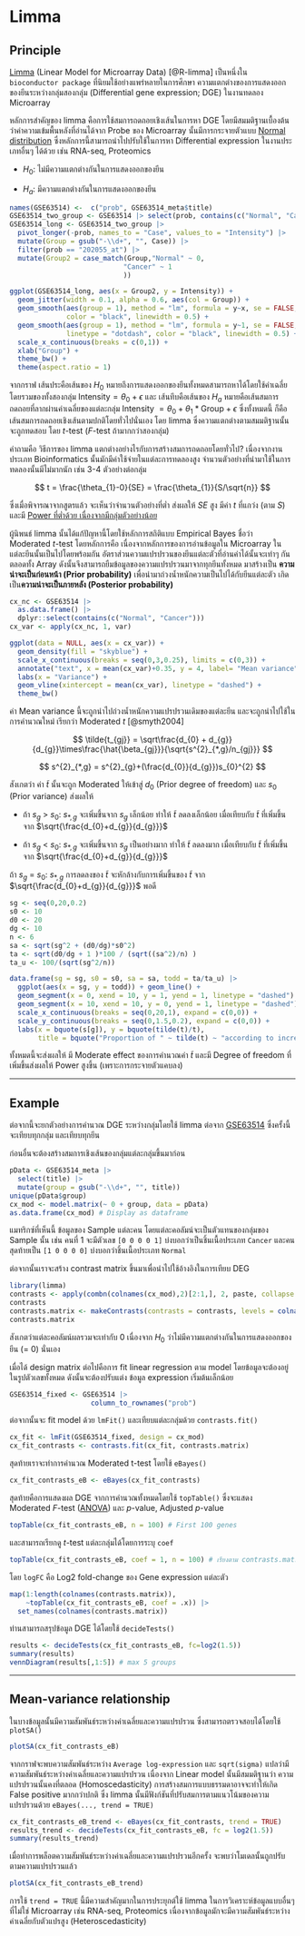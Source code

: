 # Limma

## Principle

[Limma](https://bioconductor.org/packages/release/bioc/html/limma.html) (Linear Model for Microarray Data) [@R-limma] เป็นหนึ่งใน `bioconductor package` ที่นิยมใช้อย่างแพร่หลายในการศึกษา ความแตกต่างของการแสดงออกของยีนระหว่างกลุ่มสองกลุ่ม (Differential gene expression; DGE) ในงานทดลอง Microarray

หลักการสำคัญของ limma คือการใช้สมการถดถอยเชิงเส้นในการหา DGE โดยมีสมมติฐานเบื้องต้นว่าค่าความเข้มพื้นหลังที่อ่านได้จาก Probe ของ Microarray นั้นมีการกระจายตัวแบบ [Normal distribution](#norm-dist) ซึ่งหลักการนี้สามารถนำไปปรับใช้ในการหา Differential expression ในงานประเภทอื่นๆ ได้ด้วย เช่น RNA-seq, Proteomics

-   $H_{0}$: ไม่มีความแตกต่างกันในการแสดงออกของยีน

-   $H_{a}$: มีความแตกต่างกันในการแสดงออกของยีน

```r
names(GSE63514) <-  c("prob", GSE63514_meta$title)
GSE63514_two_group <- GSE63514 |> select(prob, contains(c("Normal", "Cancer")))
GSE63514_long <- GSE63514_two_group |>
  pivot_longer(-prob, names_to = "Case", values_to = "Intensity") |> 
  mutate(Group = gsub("-\\d+", "", Case)) |> 
  filter(prob == "202055_at") |> 
  mutate(Group2 = case_match(Group,"Normal" ~ 0,
                            "Cancer" ~ 1
                            ))

ggplot(GSE63514_long, aes(x = Group2, y = Intensity)) + 
  geom_jitter(width = 0.1, alpha = 0.6, aes(col = Group)) +
  geom_smooth(aes(group = 1), method = "lm", formula = y~x, se = FALSE,
              color = "black", linewidth = 0.5) +
  geom_smooth(aes(group = 1), method = "lm", formula = y~1, se = FALSE,
              linetype = "dotdash", color = "black", linewidth = 0.5) +
  scale_x_continuous(breaks = c(0,1)) +
  xlab("Group") +
  theme_bw() +
  theme(aspect.ratio = 1)
```

จากกราฟ เส้นประคือเส้นของ $H_{0}$ หมายถึงการแสดงออกของยีนทั้งหมดสามารถหาได้โดยใช้ค่าเฉลี่ยโดยรวมของทั้งสองกลุ่ม $\text{Intensity} = \theta_{0} + \epsilon$ และ เส้นทึบคือเส้นของ $H_{a}$ หมายคือเส้นสมการถดถอยที่ลากผ่านค่าเฉลี่ยของแต่ละกลุ่ม $\text{Intensity }= \theta_{0} + \theta_{1}*\text{Group} + \epsilon$ ซึ่งทั้งหมดนี้ ก็คือเส้นสมการถดถอยเชิงเส้นตามปกติโดยทั่วไปนั่นเอง โดย limma ซึ่งความแตกต่างตามสมมติฐานนั้น จะถูกทดสอบ โดย $t$-test ($F$-test ถ้ามากกว่าสองกลุ่ม)

คำถามคือ วิธีการของ limma แตกต่างอย่างไรกับการสร้างสมการถดถอยโดยทั่วไป? เนื่องจากงานประเภท Bioinformatics นั้นมักมีค่าใช้จ่ายในแต่ละการทดลองสูง จำนวนตัวอย่างที่นำมาใช้ในการทดลองนั้นมีไม่มากนัก เช่น 3-4 ตัวอย่างต่อกลุ่ม

$$
t = \frac{\theta_{1}-0}{SE} = \frac{\theta_{1}}{S/\sqrt{n}}
$$

ซึ่งเมื่อพิจารณาจากสูตรแล้ว จะเห็นว่าจำนวนตัวอย่างที่ต่ำ ส่งผลให้ $SE$ สูง มีค่า $t$ ที่แกว่ง (ตาม $S$) และมี [Power ที่ต่ำด้วย เนื่องจากมีกลุ่มตัวอย่างน้อย](#power)

ผู้นิพนธ์ limma นั้นได้แก้ปัญหานี้โดยใช้หลักการสถิติแบบ Empirical Bayes ชื่อว่า Moderated $t$-test โดยหลักการคือ เนื่องจากหลักการของการอ่านข้อมูลใน Microarray ในแต่ละยีนนั้นเป็นไปโดยพร้อมกัน อัตราส่วนความแปรปรวนของยีนแต่ละตัวที่อ่านค่าได้นั้นจะเท่าๆ กันตลอดทั้ง Array ดังนั้นจึงสามารถยืมข้อมูลของความแปรปรวนมาจากทุกยีนทั้งหมด มาสร้างเป็น **ความน่าจะเป็นก่อนหน้า (Prior probability)** เพื่อนำมาถ่วงน้ำหนักความเป็นไปได้กับยีนแต่ละตัว เกิดเป็น**ความน่าจะเป็นภายหลัง (Posterior probability)**

```r
cx_nc <- GSE63514 |> 
  as.data.frame() |> 
  dplyr::select(contains(c("Normal", "Cancer")))
cx_var <- apply(cx_nc, 1, var)

ggplot(data = NULL, aes(x = cx_var)) + 
  geom_density(fill = "skyblue") +
  scale_x_continuous(breaks = seq(0,3,0.25), limits = c(0,3)) +
  annotate("text", x = mean(cx_var)+0.35, y = 4, label= "Mean variance") +
  labs(x = "Variance") +
  geom_vline(xintercept = mean(cx_var), linetype = "dashed") +
  theme_bw() 
```

ค่า Mean variance นี้จะถูกนำไปถ่วงน้ำหนักความแปรปรวนเดิมของแต่ละยีน และจะถูกนำไปใช้ในการคำนวณใหม่ เรียกว่า Moderated $t$ [@smyth2004]

$$
\tilde{t_{gj}} = \sqrt\frac{d_{0} + d_{g}}{d_{g}}\times\frac{\hat{\beta_{gj}}}{\sqrt{s^{2}_{*,g}/n_{gj}}}
$$

$$
s^{2}_{*,g} = s^{2}_{g}+(\frac{d_{0}}{d_{g}})s_{0}^{2}
$$

สังเกตว่า ค่า $\tilde{t}$ นั้นจะถูก Moderated ให้เข้าสู่ $d_{0}$ (Prior degree of freedom) และ $s_{0}$ (Prior variance) ส่งผลให้

-   ถ้า $s_{g}$ \> $s_{0}$: $s_{*,g}$ จะเพิ่มขึ้นจาก $s_{g}$ เล็กน้อย ทำให้ $\tilde{t}$ ลดลงเล็กน้อย เมื่อเทียบกับ $\tilde{t}$ ที่เพิ่มขึ้นจาก $\sqrt{\frac{d_{0}+d_{g}}{d_{g}}}$

-   ถ้า $s_{g}$ \< $s_{0}$: $s_{*,g}$ จะเพิ่มขึ้นจาก $s_{g}$ เป็นอย่างมาก ทำให้ $\tilde{t}$ ลดลงมาก เมื่อเทียบกับ $\tilde{t}$ ที่เพิ่มขึ้นจาก $\sqrt{\frac{d_{0}+d_{g}}{d_{g}}}$

ถ้า $s_{g}$ = $s_{0}$: $s_{*,g}$ การลดลงของ $\tilde{t}$ จะหักล้างกับการเพิ่มขึ้นของ $\tilde{t}$ จาก $\sqrt{\frac{d_{0}+d_{g}}{d_{g}}}$ พอดี

```r
sg <- seq(0,20,0.2)
s0 <- 10
d0 <- 20
dg <- 10
n <- 6
sa <- sqrt(sg^2 + (d0/dg)*s0^2)
ta <- sqrt(d0/dg + 1 )*100 / (sqrt((sa^2)/n) )
ta_u <- 100/(sqrt(sg^2/n))

data.frame(sg = sg, s0 = s0, sa = sa, todd = ta/ta_u) |> 
  ggplot(aes(x = sg, y = todd)) + geom_line() +
  geom_segment(x = 0, xend = 10, y = 1, yend = 1, linetype = "dashed") +
  geom_segment(x = 10, xend = 10, y = 0, yend = 1, linetype = "dashed") +
  scale_x_continuous(breaks = seq(0,20,1), expand = c(0,0)) +
  scale_y_continuous(breaks = seq(0,1.5,0.2), expand = c(0,0)) +
  labs(x = bquote(s[g]), y = bquote(tilde(t)/t), 
       title = bquote("Proportion of " ~ tilde(t) ~ "according to increase variance at" ~ s[0] == 10)) + theme_bw() 

```

ทั้งหมดนี้จะส่งผลให้ มี Moderate effect ของการคำนวณค่า $\tilde{t}$ และมี Degree of freedom ที่เพิ่มขึ้นส่งผลให้ Power สูงขึ้น (เพราะการกระจายตัวแคบลง)

------------------------------------------------------------------------

## Example

ต่อจากนี้จะยกตัวอย่างการคำนวณ DGE ระหว่างกลุ่มโดยใช้ limma ต่อจาก [GSE63514](#GSE6354) ซึ่งครั้งนี้จะเทียบทุกกลุ่ม และเทียบทุกยีน

ก่อนอื่นจะต้องสร้างสมการเชิงเส้นของกลุ่มแต่ละกลุ่มขึ้นมาก่อน

```r
pData <- GSE63514_meta |> 
  select(title) |> 
  mutate(group = gsub("-\\d+", "", title))
unique(pData$group)
cx_mod <- model.matrix(~ 0 + group, data = pData)
as.data.frame(cx_mod) # Display as dataframe
```

แมทริกซ์ที่เห็นนี้ ข้อมูลของ Sample แต่ละคน โดยแต่ละคอลัมน์จะเป็นตัวแทนของกลุ่มของ Sample นั้น เช่น คนที่ 1 จะมีตัวเลข `[0 0 0 0 1]` บ่งบอกว่าเป็นชิ้นเนื้อประเภท `Cancer` และคนสุดท้ายเป็น `[1 0 0 0 0]` บ่งบอกว่าชิ้นเนื้อประเภท `Normal`

ต่อจากนั้นเราจะสร้าง contrast matrix ขึ้นมาเพื่อนำไปใช้อ้างอิงในการเทียบ DEG

```r
library(limma)
contrasts <- apply(combn(colnames(cx_mod),2)[2:1,], 2, paste, collapse = "-")
contrasts
contrasts.matrix <- makeContrasts(contrasts = contrasts, levels = colnames(cx_mod)) 
contrasts.matrix
```

สังเกตว่าแต่ละคอลัมน์ผลรวมจะเท่ากับ 0 เนื่องจาก $H_{0}$ ว่าไม่มีความแตกต่างกันในการแสดงออกของยีน (= 0) นั่นเอง

เมื่อได้ design matrix ต่อไปคือการ fit linear regression ตาม model โดยข้อมูลจะต้องอยู่ในรูปตัวเลขทั้งหมด ดังนั้นจะต้องปรับแต่ง ข้อมูล expression เริ่มต้นเล็กน้อย

```r
GSE63514_fixed <- GSE63514 |> 
                    column_to_rownames("prob")
```

ต่อจากนั้นจะ fit model ด้วย `lmFit()` และเทียบแต่ละกลุ่มด้วย `contrasts.fit()`

```r
cx_fit <- lmFit(GSE63514_fixed, design = cx_mod)
cx_fit_contrasts <- contrasts.fit(cx_fit, contrasts.matrix)
```

สุดท้ายเราจะทำการคำนวณ Moderated t-test โดยใช้ `eBayes()`

```r
cx_fit_contrasts_eB <- eBayes(cx_fit_contrasts)
```

สุดท้ายคือการแสดงผล DGE จากการคำนวณทั้งหมดโดยใช้ `topTable()` ซึ่งจะแสดง Moderated $F$-test ([ANOVA](#ANOVA)) และ $p$-value, Adjusted $p$-value

```r
topTable(cx_fit_contrasts_eB, n = 100) # First 100 genes
```

และสามารถเรียกดู $t$-test แต่ละกลุ่มได้โดยการระบุ `coef`

```r
topTable(cx_fit_contrasts_eB, coef = 1, n = 100) # เรียงตาม contrasts.matrix
```

โดย `logFC` คือ Log2 fold-change ของ Gene expression แต่ละตัว

```r
map(1:length(colnames(contrasts.matrix)), 
    ~topTable(cx_fit_contrasts_eB, coef = .x)) |> 
  set_names(colnames(contrasts.matrix))
```

ท่านสามารถสรุปข้อมูล DGE ได้โดยใช้ `decideTests()`

```r
results <- decideTests(cx_fit_contrasts_eB, fc=log2(1.5)) 
summary(results)
vennDiagram(results[,1:5]) # max 5 groups
```

------------------------------------------------------------------------

## Mean-variance relationship

ในบางข้อมูลนั้นมีความสัมพันธ์ระหว่างค่าเฉลี่ยและความแปรปรวน ซึ่งสามารถตรวจสอบได้โดยใช้ `plotSA()`

```r
plotSA(cx_fit_contrasts_eB) 
```

จากกราฟจะพบความสัมพันธ์ระหว่าง `Average log-expression` และ `sqrt(sigma)` แปลว่ามีความสัมพันธ์ระหว่างค่าเฉลี่ยและความแปรปรวน เนื่องจาก Linear model นั้นมีสมมติฐานว่า ความแปรปรวนนั้นคงที่ตลอด (Homoscedasticity) การสร้างสมการแบบธรรมดาอาจจะทำให้เกิด False positive มากกว่าปกติ ซึ่ง limma นั้นมีฟังก์ชันที่ปรับสมการตามแนวโน้มของความแปรปรวนด้วย `eBayes(..., trend = TRUE)`

```r
cx_fit_contrasts_eB_trend <- eBayes(cx_fit_contrasts, trend = TRUE)
results_trend <- decideTests(cx_fit_contrasts_eB, fc = log2(1.5)) 
summary(results_trend)
```

เมื่อทำการพล็อตความสัมพันธ์ระหว่างค่าเฉลี่ยและความแปรปรวนอีกครั้ง จะพบว่าโมเดลนั้นถูกปรับตามความแปรปรวนแล้ว

```r
plotSA(cx_fit_contrasts_eB_trend)
```

การใช้ `trend = TRUE` นี้มีความสำคัญมากในการประยุกต์ใช้ limma ในการวิเคราะห์ข้อมูลแบบอื่นๆ ที่ไม่ใช่ Microarray เช่น RNA-seq, Proteomics เนื่องจากข้อมูลมักจะมีความสัมพันธ์ระหว่างค่าเฉลี่ยกับตัวแปรสูง (Heteroscedasticity)

